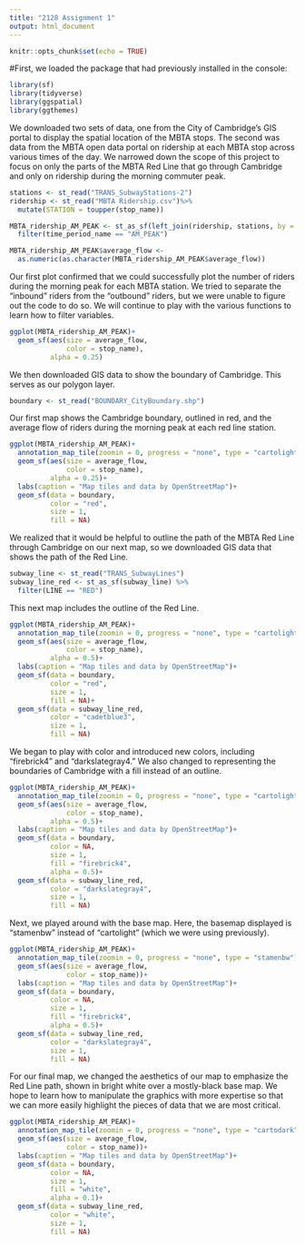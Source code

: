 ```yaml
---
title: "2128 Assignment 1"
output: html_document
---
```


```r
knitr::opts_chunk$set(echo = TRUE)
```

#First, we loaded the package that had previously installed in the console:
```r
library(sf)
library(tidyverse)
library(ggspatial)
library(ggthemes)
```

We downloaded two sets of data, one from the City of Cambridge's GIS portal to display the spatial location of the MBTA stops. The second was data from the MBTA open data portal on ridership at each MBTA stop across various times of the day. We narrowed down the scope of this project to focus on only the parts of the MBTA Red Line that go through Cambridge and only on ridership during the morning commuter peak.
```r
stations <- st_read("TRANS_SubwayStations-2")
ridership <- st_read("MBTA Ridership.csv")%>%
  mutate(STATION = toupper(stop_name))

MBTA_ridership_AM_PEAK <- st_as_sf(left_join(ridership, stations, by = "STATION"))%>%
  filter(time_period_name == "AM_PEAK")

MBTA_ridership_AM_PEAK$average_flow <-
  as.numeric(as.character(MBTA_ridership_AM_PEAK$average_flow))
```
Our first plot confirmed that we could successfully plot the number of riders during the morning peak for each MBTA station. We tried to separate the "inbound" riders from the "outbound" riders, but we were unable to figure out the code to do so. We will continue to play with the various functions to learn how to filter variables.
```r
ggplot(MBTA_ridership_AM_PEAK)+
  geom_sf(aes(size = average_flow,
              color = stop_name),
          alpha = 0.25)
```
We then downloaded GIS data to show the boundary of Cambridge. This serves as our polygon layer.
```r
boundary <- st_read("BOUNDARY_CityBoundary.shp")
```

Our first map shows the Cambridge boundary, outlined in red, and the average flow of riders during the morning peak at each red line station.
```r
ggplot(MBTA_ridership_AM_PEAK)+
  annotation_map_tile(zoomin = 0, progress = "none", type = "cartolight")+
  geom_sf(aes(size = average_flow,
              color = stop_name),
          alpha = 0.25)+
  labs(caption = "Map tiles and data by OpenStreetMap")+
  geom_sf(data = boundary,
          color = "red",
          size = 1,
          fill = NA)
```
We realized that it would be helpful to outline the path of the MBTA Red Line through Cambridge on our next map, so we downloaded GIS data that shows the path of the Red Line.
```r
subway_line <- st_read("TRANS_SubwayLines")
subway_line_red <- st_as_sf(subway_line) %>%
  filter(LINE == "RED")
```

This next map includes the outline of the Red Line.
```r
ggplot(MBTA_ridership_AM_PEAK)+
  annotation_map_tile(zoomin = 0, progress = "none", type = "cartolight")+
  geom_sf(aes(size = average_flow,
              color = stop_name),
          alpha = 0.5)+
  labs(caption = "Map tiles and data by OpenStreetMap")+
  geom_sf(data = boundary,
          color = "red",
          size = 1,
          fill = NA)+
  geom_sf(data = subway_line_red,
          color = "cadetblue3",
          size = 1,
          fill = NA)
```
We began to play with color and introduced new colors, including "firebrick4" and "darkslategray4." We also changed to representing the boundaries of Cambridge with a fill instead of an outline.
```r
ggplot(MBTA_ridership_AM_PEAK)+
  annotation_map_tile(zoomin = 0, progress = "none", type = "cartolight")+
  geom_sf(aes(size = average_flow,
              color = stop_name),
          alpha = 0.5)+
  labs(caption = "Map tiles and data by OpenStreetMap")+
  geom_sf(data = boundary,
          color = NA,
          size = 1,
          fill = "firebrick4",
          alpha = 0.5)+
  geom_sf(data = subway_line_red,
          color = "darkslategray4",
          size = 1,
          fill = NA)
```
Next, we played around with the base map. Here, the basemap displayed is "stamenbw" instead of "cartolight" (which we were using previously).
```r
ggplot(MBTA_ridership_AM_PEAK)+
  annotation_map_tile(zoomin = 0, progress = "none", type = "stamenbw")+
  geom_sf(aes(size = average_flow,
              color = stop_name))+
  labs(caption = "Map tiles and data by OpenStreetMap")+
  geom_sf(data = boundary,
          color = NA,
          size = 1,
          fill = "firebrick4",
          alpha = 0.5)+
  geom_sf(data = subway_line_red,
          color = "darkslategray4",
          size = 1,
          fill = NA)
```

For our final map, we changed the aesthetics of our map to emphasize the Red Line path, shown in bright white over a mostly-black base map. We hope to learn how to manipulate the graphics with more expertise so that we can more easily highlight the pieces of data that we are most critical.
```r
ggplot(MBTA_ridership_AM_PEAK)+
  annotation_map_tile(zoomin = 0, progress = "none", type = "cartodark")+
  geom_sf(aes(size = average_flow,
              color = stop_name))+
  labs(caption = "Map tiles and data by OpenStreetMap")+
  geom_sf(data = boundary,
          color = NA,
          size = 1,
          fill = "white",
          alpha = 0.1)+
  geom_sf(data = subway_line_red,
          color = "white",
          size = 1,
          fill = NA)
```